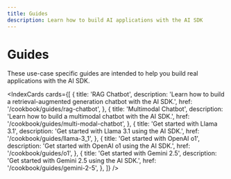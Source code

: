 ```yaml
---
title: Guides
description: Learn how to build AI applications with the AI SDK
---
```


# Guides

These use-case specific guides are intended to help you build real applications with the AI SDK.

<IndexCards
  cards={[
    {
      title: 'RAG Chatbot',
      description:
        'Learn how to build a retrieval-augmented generation chatbot with the AI SDK.',
      href: '/cookbook/guides/rag-chatbot',
    },
    {
      title: 'Multimodal Chatbot',
      description: 'Learn how to build a multimodal chatbot with the AI SDK.',
      href: '/cookbook/guides/multi-modal-chatbot',
    },
    {
      title: 'Get started with Llama 3.1',
      description: 'Get started with Llama 3.1 using the AI SDK.',
      href: '/cookbook/guides/llama-3_1',
    },
    {
      title: 'Get started with OpenAI o1',
      description: 'Get started with OpenAI o1 using the AI SDK.',
      href: '/cookbook/guides/o1',
    },
    {
      title: 'Get started with Gemini 2.5',
      description: 'Get started with Gemini 2.5 using the AI SDK.',
      href: '/cookbook/guides/gemini-2-5',
    },
  ]}
/>

